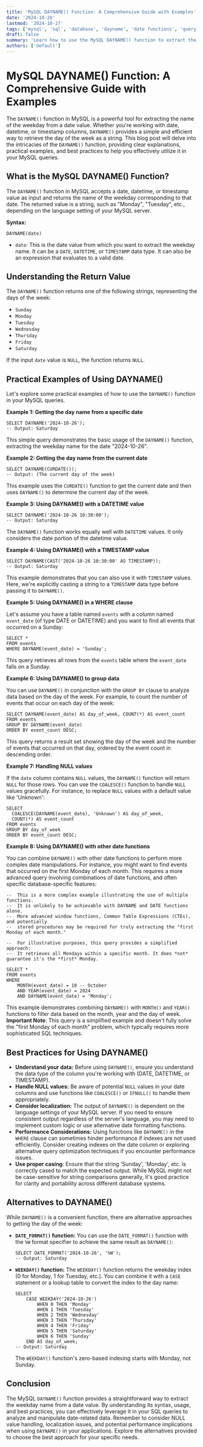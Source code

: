```yaml
---
title: 'MySQL DAYNAME() Function: A Comprehensive Guide with Examples'
date: '2024-10-26'
lastmod: '2024-10-27'
tags: ['mysql', 'sql', 'database', 'dayname', 'date functions', 'query', 'tutorial']
draft: false
summary: 'Learn how to use the MySQL DAYNAME() function to extract the weekday name from a date, datetime, or timestamp value. This comprehensive guide includes examples, use cases, and best practices for effective date manipulation in MySQL.'
authors: ['default']
---
```


# MySQL DAYNAME() Function: A Comprehensive Guide with Examples

The `DAYNAME()` function in MySQL is a powerful tool for extracting the name of the weekday from a date value. Whether you're working with date, datetime, or timestamp columns, `DAYNAME()` provides a simple and efficient way to retrieve the day of the week as a string. This blog post will delve into the intricacies of the `DAYNAME()` function, providing clear explanations, practical examples, and best practices to help you effectively utilize it in your MySQL queries.

## What is the MySQL DAYNAME() Function?

The `DAYNAME()` function in MySQL accepts a date, datetime, or timestamp value as input and returns the name of the weekday corresponding to that date. The returned value is a string, such as "Monday", "Tuesday", etc., depending on the language setting of your MySQL server.

**Syntax:**

```plaintext
DAYNAME(date)
```

- `date`: This is the date value from which you want to extract the weekday name. It can be a `DATE`, `DATETIME`, or `TIMESTAMP` data type. It can also be an expression that evaluates to a valid date.

## Understanding the Return Value

The `DAYNAME()` function returns one of the following strings, representing the days of the week:

- `Sunday`
- `Monday`
- `Tuesday`
- `Wednesday`
- `Thursday`
- `Friday`
- `Saturday`

If the input `date` value is `NULL`, the function returns `NULL`.

## Practical Examples of Using DAYNAME()

Let's explore some practical examples of how to use the `DAYNAME()` function in your MySQL queries.

**Example 1: Getting the day name from a specific date**

```plaintext
SELECT DAYNAME('2024-10-26');
-- Output: Saturday
```

This simple query demonstrates the basic usage of the `DAYNAME()` function, extracting the weekday name for the date "2024-10-26".

**Example 2: Getting the day name from the current date**

```plaintext
SELECT DAYNAME(CURDATE());
-- Output: (The current day of the week)
```

This example uses the `CURDATE()` function to get the current date and then uses `DAYNAME()` to determine the current day of the week.

**Example 3: Using DAYNAME() with a DATETIME value**

```plaintext
SELECT DAYNAME('2024-10-26 10:30:00');
-- Output: Saturday
```

The `DAYNAME()` function works equally well with `DATETIME` values. It only considers the date portion of the datetime value.

**Example 4: Using DAYNAME() with a TIMESTAMP value**

```plaintext
SELECT DAYNAME(CAST('2024-10-26 10:30:00' AS TIMESTAMP));
-- Output: Saturday
```

This example demonstrates that you can also use it with `TIMESTAMP` values. Here, we're explicitly casting a string to a `TIMESTAMP` data type before passing it to `DAYNAME()`.

**Example 5: Using DAYNAME() in a WHERE clause**

Let's assume you have a table named `events` with a column named `event_date` (of type DATE or DATETIME) and you want to find all events that occurred on a Sunday:

```plaintext
SELECT *
FROM events
WHERE DAYNAME(event_date) = 'Sunday';
```

This query retrieves all rows from the `events` table where the `event_date` falls on a Sunday.

**Example 6: Using DAYNAME() to group data**

You can use `DAYNAME()` in conjunction with the `GROUP BY` clause to analyze data based on the day of the week. For example, to count the number of events that occur on each day of the week:

```plaintext
SELECT DAYNAME(event_date) AS day_of_week, COUNT(*) AS event_count
FROM events
GROUP BY DAYNAME(event_date)
ORDER BY event_count DESC;
```

This query returns a result set showing the day of the week and the number of events that occurred on that day, ordered by the event count in descending order.

**Example 7: Handling NULL values**

If the `date` column contains `NULL` values, the `DAYNAME()` function will return `NULL` for those rows. You can use the `COALESCE()` function to handle `NULL` values gracefully. For instance, to replace `NULL` values with a default value like 'Unknown':

```plaintext
SELECT
  COALESCE(DAYNAME(event_date), 'Unknown') AS day_of_week,
  COUNT(*) AS event_count
FROM events
GROUP BY day_of_week
ORDER BY event_count DESC;
```

**Example 8: Using DAYNAME() with other date functions**

You can combine `DAYNAME()` with other date functions to perform more complex date manipulations. For instance, you might want to find events that occurred on the first Monday of each month. This requires a more advanced query involving combinations of date functions, and often specific database-specific features:

```plaintext
--  This is a more complex example illustrating the use of multiple functions.
--  It is unlikely to be achievable with DAYNAME and DATE functions alone.
--  More advanced window functions, Common Table Expressions (CTEs), and potentially
--  stored procedures may be required for truly extracting the "first Monday of each month."

--  For illustrative purposes, this query provides a simplified approach:
--  It retrieves all Mondays within a specific month. It does *not* guarantee it's the *first* Monday.

SELECT *
FROM events
WHERE
    MONTH(event_date) = 10 -- October
    AND YEAR(event_date) = 2024
    AND DAYNAME(event_date) = 'Monday';
```

This example demonstrates combining `DAYNAME()` with `MONTH()` and `YEAR()` functions to filter data based on the month, year and the day of week. **Important Note**: This query is a simplified example and doesn't fully solve the "first Monday of each month" problem, which typically requires more sophisticated SQL techniques.

## Best Practices for Using DAYNAME()

- **Understand your data:** Before using `DAYNAME()`, ensure you understand the data type of the column you're working with (DATE, DATETIME, or TIMESTAMP).
- **Handle NULL values:** Be aware of potential `NULL` values in your date columns and use functions like `COALESCE()` or `IFNULL()` to handle them appropriately.
- **Consider localization:** The output of `DAYNAME()` is dependent on the language settings of your MySQL server. If you need to ensure consistent output regardless of the server's language, you may need to implement custom logic or use alternative date formatting functions.
- **Performance Considerations:** Using functions like `DAYNAME()` in the `WHERE` clause can sometimes hinder performance if indexes are not used efficiently. Consider creating indexes on the date column or exploring alternative query optimization techniques if you encounter performance issues.
- **Use proper casing**: Ensure that the string 'Sunday', 'Monday', etc. is correctly cased to match the expected output. While MySQL might not be case-sensitive for string comparisons generally, it's good practice for clarity and portability across different database systems.

## Alternatives to DAYNAME()

While `DAYNAME()` is a convenient function, there are alternative approaches to getting the day of the week:

- **`DATE_FORMAT()` function:** You can use the `DATE_FORMAT()` function with the `%W` format specifier to achieve the same result as `DAYNAME()`:

  ```plaintext
  SELECT DATE_FORMAT('2024-10-26', '%W');
  -- Output: Saturday
  ```

- **`WEEKDAY()` function:** The `WEEKDAY()` function returns the weekday index (0 for Monday, 1 for Tuesday, etc.). You can combine it with a `CASE` statement or a lookup table to convert the index to the day name:

  ```plaintext
  SELECT
      CASE WEEKDAY('2024-10-26')
          WHEN 0 THEN 'Monday'
          WHEN 1 THEN 'Tuesday'
          WHEN 2 THEN 'Wednesday'
          WHEN 3 THEN 'Thursday'
          WHEN 4 THEN 'Friday'
          WHEN 5 THEN 'Saturday'
          WHEN 6 THEN 'Sunday'
      END AS day_of_week;
  -- Output: Saturday
  ```

  The `WEEKDAY()` function's zero-based indexing starts with Monday, not Sunday.

## Conclusion

The MySQL `DAYNAME()` function provides a straightforward way to extract the weekday name from a date value. By understanding its syntax, usage, and best practices, you can effectively leverage it in your SQL queries to analyze and manipulate date-related data. Remember to consider NULL value handling, localization issues, and potential performance implications when using `DAYNAME()` in your applications. Explore the alternatives provided to choose the best approach for your specific needs.
